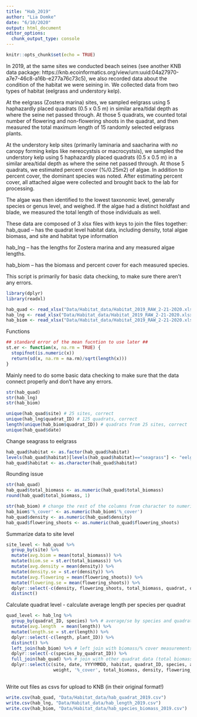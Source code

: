 ```yaml
---
title: "Hab_2019"
author: "Lia Domke"
date: "6/10/2020"
output: html_document
editor_options: 
  chunk_output_type: console
---
```


```r
knitr::opts_chunk$set(echo = TRUE)
```

In 2019, at the same sites we conducted beach seines (see another KNB data package: https://knb.ecoinformatics.org/view/urn:uuid:04a27970-a7e7-46c8-a16b-e277a76c73c5), we also recorded data about the condition of the habitat we were seining in. We collected data from two types of habitat (eelgrass and understory kelp). 

At the eelgrass (Zostera marina) sites, we sampled eelgrass using 5 haphazardly placed quadrats (0.5 x 0.5 m) in similar area/tidal depth as where the seine net passed through. At those 5 quadrats, we counted total number of flowering and non-flowering shoots in the quadrat, and then measured the total maximum length of 15 randomly selected eelgrass plants. 

At the understory kelp sites (primarily laminaria and saacharina with *no* canopy forming kelps like nereocystsis or macrocystsis), we sampled the understory kelp using 5 haphazardly placed quadrats (0.5 x 0.5 m) in a similar area/tidal depth as where the seine net passed through. At those 5 quadrats, we estimated percent cover (%/0.25m2) of algae. In addition to percent cover, the dominant species was noted. 
After estimating percent cover, all attached algae were collected and brought back to the lab for processing. 

The algae was then identified to the lowest taxonomic level, generally species or genus level, and weighed. If the algae had a distinct holdfast and blade, we measured the total length of those individuals as well. 

These data are composed of 3 xlsx files with keys to join the files together:
hab_quad -- has the quadrat level habitat data, including density, total algae biomass, and site and habitat type information

hab_lng -- has the lengths for Zostera marina and any measured algae lengths. 

hab_biom -- has the biomass and percent cover for each measured species. 

This script is primarily for basic data checking, to make sure there aren't any errors. 

```r
library(dplyr)
library(readxl)
```

```r
hab_quad <- read_xlsx("Data/Habitat_data/Habitat_2019_RAW_2-21-2020.xlsx", sheet = 1)
hab_lng <- read_xlsx("Data/Habitat_data/Habitat_2019_RAW_2-21-2020.xlsx", sheet = 2)
hab_biom <- read_xlsx("Data/Habitat_data/Habitat_2019_RAW_2-21-2020.xlsx", sheet = 3)
```

Functions
```r
## standard error of the mean fucntion to use later ##
st.er <- function(x, na.rm = TRUE) {
  stopifnot(is.numeric(x))
  return(sd(x, na.rm = na.rm)/sqrt(length(x)))
}
```

Mainly need to do some basic data checking to make sure that the data connect properly and don't have any errors. 
```r
str(hab_quad)
str(hab_lng)
str(hab_biom)
```


```r
unique(hab_quad$site) # 25 sites, correct
unique(hab_lng$quadrat_ID) # 125 quadrats, correct
length(unique(hab_biom$quadrat_ID)) # quadrats from 25 sites, correct
unique(hab_quad$date)
```

Change seagrass to eelgrass
```r
hab_quad$habitat <- as.factor(hab_quad$habitat)
levels(hab_quad$habitat)[levels(hab_quad$habitat)=="seagrass"] <- "eelgrass"
hab_quad$habitat <- as.character(hab_quad$habitat)
```

Rounding issue
```r
str(hab_quad)
hab_quad$total_biomass <- as.numeric(hab_quad$total_biomass)
round(hab_quad$total_biomass, 1)

str(hab_biom) # change the rest of the columns from character to numeric
hab_biom$'%_cover' <- as.numeric(hab_biom$'%_cover')
hab_quad$density <- as.numeric(hab_quad$density)
hab_quad$flowering_shoots <- as.numeric(hab_quad$flowering_shoots)
```

Summarize data to site level
```r
site_level <- hab_quad %>%
  group_by(site) %>%
  mutate(avg.biom = mean(total_biomass)) %>%
  mutate(biom.se = st.er(total_biomass)) %>%
  mutate(avg.density = mean(density)) %>%
  mutate(density.se = st.er(density)) %>%
  mutate(avg.flowering = mean(flowering_shoots)) %>%
  mutate(flowering.se = mean(flowering_shoots)) %>%  
  dplyr::select(-c(density, flowering_shoots, total_biomass, quadrat, quadrat_ID, notes)) %>%
  distinct()
```

Calculate quadrat level
- calculate average length per species per quadrat
```r

quad_level <- hab_lng %>%
  group_by(quadrat_ID, species) %>% # average/se by species and quadrat
  mutate(avg.length  = mean(length)) %>%
  mutate(length.se = st.er(length)) %>%
  dplyr::select(-c(length, plant_ID)) %>%
  distinct() %>%
  left_join(hab_biom) %>% # left join with biomass/% cover measurements
  dplyr::select(-c(species_by_quadrat_ID)) %>%
  full_join(hab_quad) %>% # join with other quadrat data (total biomass)
  dplyr::select(c(site, date, YYYYMMDD, habitat, quadrat_ID, species, avg.length, length.se,
                  weight, '%_cover', total_biomass, density, flowering_shoots)) # change order of columns
  
```

Write out files as csvs for upload to KNB (in their original format!)
```r
write.csv(hab_quad, "Data/Habitat_data/hab_quadrat_2019.csv")
write.csv(hab_lng, "Data/Habitat_data/hab_length_2019.csv")
write.csv(hab_biom, "Data/Habitat_data/hab_species_biomass_2019.csv")
```

